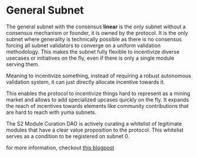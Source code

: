 # General Subnet

The general subnet with the consensus **linear** is the only subnet without a consensus mechanism or founder, it is owned by the protocol. It is the only subnet where generality is technically possible as there is no consensus forcing all subnet validators to converge on a uniform validation methodology. This makes the subnet fully flexible to incentivize diverse usecases or initiatives on the fly, even if there is only a single module serving them.

Meaning to incentivize something, instead of requiring a robust autonomous validation system, it can just directly allocate incentive towards it.

This enables the protocol to incentivize things hard to represent as a mining market and allows to add specialized upcases quickly on the fly. It expands the reach of incentives towards elements like community contributions that are hard to reach with yuma subnets.

The S2 Module Curation DAO is actively curating a whitelist of legitimate modules that have a clear value proposition to the protocol. This whitelist serves as a condition to be registered on subnet 0.

for more information, checkout [this blogpost](https://mirror.xyz/0xD80E194aBe2d8084fAecCFfd72877e63F5822Fc5/VkqlbOdskr6LKTWwrMlg_b9k_CcccJrNnQighG_E8tY)
